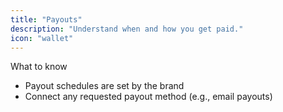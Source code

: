 ```yaml
---
title: "Payouts"
description: "Understand when and how you get paid."
icon: "wallet"
---
```


What to know
- Payout schedules are set by the brand
- Connect any requested payout method (e.g., email payouts)

